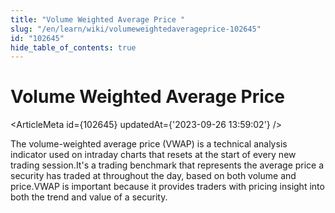 ```yaml
---
title: "Volume Weighted Average Price "
slug: "/en/learn/wiki/volumeweightedaverageprice-102645"
id: "102645"
hide_table_of_contents: true
---
```



# Volume Weighted Average Price 

<ArticleMeta id={102645} updatedAt={'2023-09-26 13:59:02'} />
<div className='border-solid border-b border-t-0 my-4 border-[var(--ifm-color-gray-300)]' />

The volume-weighted average price (VWAP) is a technical analysis indicator used on intraday charts that resets at the start of every new trading session.It's a trading benchmark that represents the average price a security has traded at throughout the day, based on both volume and price.VWAP is important because it provides traders with pricing insight into both the trend and value of a security.
